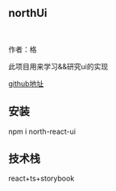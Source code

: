 <Meta title="north ui /Intro" />

## northUi

<br />

作者：格

此项目用来学习&&研究ui的实现

[github地址](https://github.com/northUc)


## 安装
npm i north-react-ui

## 技术栈
react+ts+storybook
